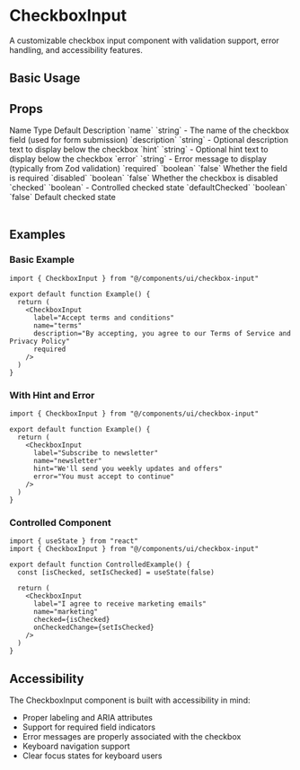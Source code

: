 # CheckboxInput

A customizable checkbox input component with validation support, error handling, and accessibility features.

## Basic Usage

<ComponentTabs name="checkbox-input-basic" />

<InstallationInstructions componentName="checkbox-input" />

## Props

<Table>
  <TableHeader>
    <TableRow>
      <TableHead>Name</TableHead>
      <TableHead>Type</TableHead>
      <TableHead>Default</TableHead>
      <TableHead>Description</TableHead>
    </TableRow>
  </TableHeader>
  <TableBody>
    <TableRow>
      <TableCell>`name`</TableCell>
      <TableCell>`string`</TableCell>
      <TableCell>-</TableCell>
      <TableCell>The name of the checkbox field (used for form submission)</TableCell>
    </TableRow>
    <TableRow>
      <TableCell>`description`</TableCell>
      <TableCell>`string`</TableCell>
      <TableCell>-</TableCell>
      <TableCell>Optional description text to display below the checkbox</TableCell>
    </TableRow>
    <TableRow>
      <TableCell>`hint`</TableCell>
      <TableCell>`string`</TableCell>
      <TableCell>-</TableCell>
      <TableCell>Optional hint text to display below the checkbox</TableCell>
    </TableRow>
    <TableRow>
      <TableCell>`error`</TableCell>
      <TableCell>`string`</TableCell>
      <TableCell>-</TableCell>
      <TableCell>Error message to display (typically from Zod validation)</TableCell>
    </TableRow>
    <TableRow>
      <TableCell>`required`</TableCell>
      <TableCell>`boolean`</TableCell>
      <TableCell>`false`</TableCell>
      <TableCell>Whether the field is required</TableCell>
    </TableRow>
    <TableRow>
      <TableCell>`disabled`</TableCell>
      <TableCell>`boolean`</TableCell>
      <TableCell>`false`</TableCell>
      <TableCell>Whether the checkbox is disabled</TableCell>
    </TableRow>
    <TableRow>
      <TableCell>`checked`</TableCell>
      <TableCell>`boolean`</TableCell>
      <TableCell>-</TableCell>
      <TableCell>Controlled checked state</TableCell>
    </TableRow>
    <TableRow>
      <TableCell>`defaultChecked`</TableCell>
      <TableCell>`boolean`</TableCell>
      <TableCell>`false`</TableCell>
      <TableCell>Default checked state</TableCell>
    </TableRow>
  </TableBody>
</Table>

## Examples

### Basic Example

```tsx
import { CheckboxInput } from "@/components/ui/checkbox-input"

export default function Example() {
  return (
    <CheckboxInput
      label="Accept terms and conditions"
      name="terms"
      description="By accepting, you agree to our Terms of Service and Privacy Policy"
      required
    />
  )
}
```

### With Hint and Error

```tsx
import { CheckboxInput } from "@/components/ui/checkbox-input"

export default function Example() {
  return (
    <CheckboxInput
      label="Subscribe to newsletter"
      name="newsletter"
      hint="We'll send you weekly updates and offers"
      error="You must accept to continue"
    />
  )
}
```

### Controlled Component

```tsx
import { useState } from "react"
import { CheckboxInput } from "@/components/ui/checkbox-input"

export default function ControlledExample() {
  const [isChecked, setIsChecked] = useState(false)
  
  return (
    <CheckboxInput
      label="I agree to receive marketing emails"
      name="marketing"
      checked={isChecked}
      onCheckedChange={setIsChecked}
    />
  )
}
```

## Accessibility

The CheckboxInput component is built with accessibility in mind:

- Proper labeling and ARIA attributes
- Support for required field indicators
- Error messages are properly associated with the checkbox
- Keyboard navigation support
- Clear focus states for keyboard users
